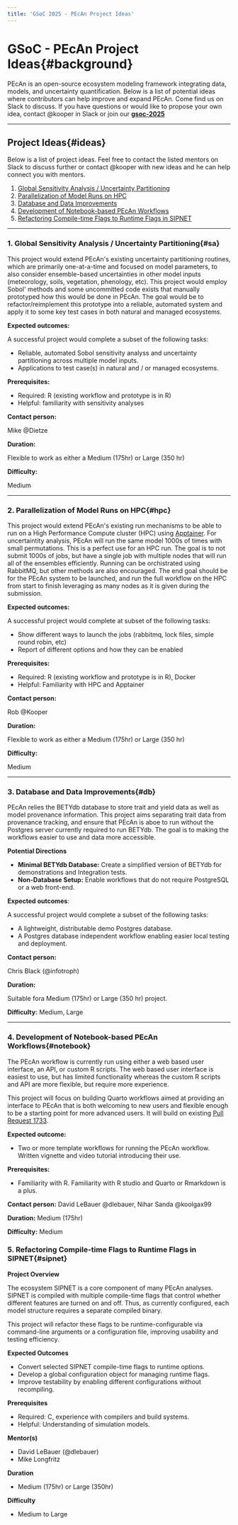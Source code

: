 ```yaml
---
title: 'GSoC 2025 - PEcAn Project Ideas'
---
```


# GSoC - PEcAn Project Ideas{#background}

PEcAn is an open-source ecosystem modeling framework integrating data, models, and uncertainty quantification. Below is a list of potential ideas where contributors can help improve and expand PEcAn. Come find us on Slack to discuss. If you have questions or would like to propose your own idea, contact @kooper in Slack or join our **[gsoc-2025](https://pecanproject.slack.com/archives/C0853U6GF71)**

---

## Project Ideas{#ideas}

Below is a list of project ideas. Feel free to contact the listed mentors on Slack to discuss further or contact @kooper with new ideas and he can help connect you with mentors.

1. [Global Sensitivity Analysis / Uncertainty Partitioning](#sa)  
2. [Parallelization of Model Runs on HPC](#hpc)  
3. [Database and Data Improvements](#db)  
4. [Development of Notebook-based PEcAn Workflows](#notebook)  
5. [Refactoring Compile-time Flags to Runtime Flags in SIPNET](#sipnet) 

---

### 1. Global Sensitivity Analysis / Uncertainty Partitioning{#sa}

This project would extend PEcAn's existing uncertainty partitioning routines, which are primarily one-at-a-time and focused on model parameters, to also consider ensemble-based uncertainties in other model inputs (meteorology, soils, vegetation, phenology, etc). This project would employ Sobol' methods and some uncommitted code exists that manually prototyped how this would be done in PEcAn. The goal would be to refactor/reimplement this prototype into a reliable, automated system and apply it to some key test cases in both natural and managed ecosystems.


**Expected outcomes:**

A successful project would complete a subset of the following tasks:

* Reliable, automated Sobol sensitivity analyss and uncertainty partitioning across multiple model inputs.
* Applications to test case(s) in natural and / or managed ecosystems.

**Prerequisites:**

- Required: R (existing workflow and prototype is in R)
- Helpful: familiarity with sensitivity analyses

**Contact person:**

Mike @Dietze

**Duration:**

Flexible to work as either a Medium (175hr) or Large (350 hr)

**Difficulty:**

Medium

---

### 2. Parallelization of Model Runs on HPC{#hpc}

This project would extend PEcAn's existing run mechanisms to be able to run on a High Performance Compute cluster (HPC) using [Apptainer](https://apptainer.org). For uncertaintity analysis, PEcAn will run the same model 1000s of times with small permutations. This is a perfect use for an HPC run. The goal is to not submit 1000s of jobs, but have a single job with multiple nodes that will run all of the ensembles efficiently. Running can be orchistrated using RabbitMQ, but other methods are also encouraged. The end goal should be for the PEcAn system to be launched, and run the full workflow on the HPC from start to finish leveraging as many nodes as it is given during the submission.

**Expected outcomes:**

A successful project would complete at subset of the following tasks:

* Show different ways to launch the jobs (rabbitmq, lock files, simple round robin, etc)
* Report of different options and how they can be enabled

**Prerequisites:**

- Required: R (existing workflow and prototype is in R), Docker
- Helpful: Familiarity with HPC and Apptainer

**Contact person:**

Rob @Kooper

**Duration:**

Flexible to work as either a Medium (175hr) or Large (350 hr)

**Difficulty:**

Medium

---
### 3. Database and Data Improvements{#db}

PEcAn relies the BETYdb database to store trait and yield data as well as model provenance information. This project aims separating trait data from provenance tracking, and ensure that PEcAn is aboe to run without the Postgres server currently required to run BETYdb. The goal is to making the workflows easier to use and data more accessible.


**Potential Directions**

- **Minimal BETYdb Database:** Create a simplified version of BETYdb for demonstrations and Integration tests.
- **Non-Database Setup:** Enable workflows that do not require PostgreSQL or a web front-end.

**Expected outcomes**:

A successful project would complete a subset of the following tasks:
- A lightweight, distributable demo Postgres database.
- A Postgres database independent workflow enabling easier local testing and deployment.



**Contact person:**

Chris Black (@infotroph)

**Duration:**

Suitable fora Medium (175hr) or Large (350 hr) project.

**Difficulty:**
Medium, Large


---

### 4. Development of Notebook-based PEcAn Workflows{#notebook}

The PEcAn workflow is currently run using either a web based user interface, an API, or custom R scripts. The web based user interface is easiest to use, but has limited functionality whereas the custom R scripts and API are more flexible, but require more experience.

This project will focus on building Quarto workflows aimed at providing an interface to PEcAn that is both welcoming to new users and flexible enough to be a starting point for more advanced users. It will build on existing [Pull Request 1733](https://github.com/PecanProject/pecan/pull/1733).

**Expected outcome:**

- Two or more template workflows for running the PEcAn workflow. Written vignette and video tutorial introducing their use.

**Prerequisites:**

- Familiarity with R. Familiarity with R studio and Quarto or Rmarkdown is a plus.

**Contact person:**
David LeBauer @dlebauer, Nihar Sanda @koolgax99

**Duration:**
Medium (175hr)

**Difficulty:**
Medium


### 5. Refactoring Compile-time Flags to Runtime Flags in SIPNET{#sipnet}

**Project Overview**

The ecosystem SIPNET is a core component of many PEcAn analyses. SIPNET is compiled with multiple compile-time flags that control whether different features are turned on and off. Thus, as currently configured, each model structure requires a separate compiled binary. 

This project will refactor these flags to be runtime-configurable via command-line arguments or a configuration file, improving usability and testing efficiency.

**Expected Outcomes**

- Convert selected SIPNET compile-time flags to runtime options.
- Develop a global configuration object for managing runtime flags.
- Improve testability by enabling different configurations without recompiling.

**Prerequisites**

- Required: C, experience with compilers and build systems.
- Helpful: Understanding of simulation models.

**Mentor(s)**

- David LeBauer (@dlebauer)
- Mike Longfritz

**Duration**
- Medium (175hr) or Large (350hr)

**Difficulty**
- Medium to Large


<!--


# This comment section for ideas that may be potentially viable in future (with revision)


#### BETYdb R data package

BETYdb's web front end is built on a version of Ruby on Rails that is functional byt no longer supported. A key feature of BETYdb is that the data is open and accessible. 

Building an R data package would make the Trait and Yield data currently in BETYdb more accessible to users beyond the PEcAn community.

**Expected outcomes:**

A successful project would complete a subset of the following tasks:

- An R package containing the data currently hosted in BETYdb.
- Documentation and examples of use.
- Updates to BETYdb documentation.

**Prerequisites:**

- Required: R
- Helpful: R package development; familiarity with relational databases and SQL.

**Contact person:**

David LeBauer (@dlebauer)

**Duration:**

Medium (175hr) to Large (350hr) depending on scope of proposal.

**Difficulty:**

Medium

---

#### [Optimize PEcAn for freestanding use of single packages [R package development]](#freestanding)

PEcAn was designed as a system of independent modules, each implemented as its own R package that was intended to be usable either standalone or as part of the full PEcAn system. Subsequent development focused on the most common cross-module workflows has lead to tighter coupling between modules than was originally intended, so that in practice many of the modules are now challenging to use, test, or develop without a full understanding of their interdependencies. Further, some packages expect inputs and outputs in data structures that are only generated by other PEcAn packages but might be more easily provided in standard well-known formats. We seek proposals to re-loosen these couplings by revisiting the design and interface of PEcAn packages through one or more of:

1. Refactoring code to remove unneeded dependencies, simplify package interfaces, and exchange data in standard formats
2. Identifying exported functions that are not core to the functionality of the package, and removing them or making them internal
3. Writing tests and examples that demonstrate freestanding use of the package
4. Developing methods for tracking the dependencies between packages that cannot be eliminated, including how these change between package versions
   Proposals for this project should choose a subset of these approaches and apply them to a specified subset of the PEcAn packages. Strong proposals will clearly show why each chosen package should be a priority, how it will become more independent at the completion of the project, and what interface changes will be needed to achieve this.

**Expected outcome:**

- One or more PEcAn packages can be installed, used, and/or tested without the user needing to know [something previously important] about [another package].

**Prerequisites:**

- Familiarity with R, especially how it manages dependencies between packages, and with concepts of software package development. Helpful resources: [rOpenSci packages](https://devguide.ropensci.org/index.html) and [R packages](https://r-pkgs.org). Experience with multi-package code bases will be very helpful.

**Contact person:**
Chris Black @infotroph, Shashank Singh @moki1202

**Duration:**
Flexible to work as either a Small (175hr) or Large (350 hr)

**Difficulty:**
Medium, Large
---

#### [PEcAn model coupling and development [Data Science]](#coupling)

PEcAn has the capability to interface multiple ecological models. The goal of this project is to improve the coupling of existing models to PEcAn (specifically FATES) and add new models (specifically a simple vegetation model that is under development). It is also possible to contribute to the development of the simple vegetation model which is written in Fortran.

**Expected outcome:**

- New or improved PEcAn model packages.

**Prerequisites:**

- R, Fortran is an advantage.

**Contact person:**
Hui Tang @Hui Tang, Istem Fer @istfer

**Duration:**
Flexible to work as either a Small (175hr) or Large (350 hr)

**Difficulty:**
Medium

---
-->


